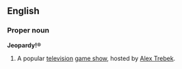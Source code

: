 ==English==
===Proper noun===
{{wikipedia}}
'''Jeopardy!®'''

#A popular [[television]] [[game show]], hosted by [[w:Alex Trebek|Alex Trebek]].